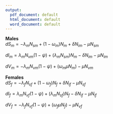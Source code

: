 ```yaml
---
output:
  pdf_document: default
  html_document: default
  word_document: default
---
```


**Males**  
$dS_m = -\lambda_m N_{sm}+(1-\omega_m) N_m +\delta N_{im} - \mu N_{sm}$
  
$dI_m = \lambda_m N_{vm} (1-\psi)+(\lambda_m N_{sm}) N_m -\delta N_{im} - \mu N_{im}$
  
$dV_m = -\lambda_m N_{vm} (1-\psi)+(\omega_m \mu N_{m}) - \mu N_{vm}$
  
**Females**  
$dS_f = -\lambda_f N_{sf}+(1-\omega_f) N_f +\delta N_{if} - \mu N_{sf}$
  
$dI_f = \lambda_m N_{vf} (1-\psi)+(\lambda_m N_{sf}) N_f -\delta N_{if} - \mu N_{if}$
  
$dV_f = -\lambda_f N_{vf} (1-\psi)+(\omega_f \mu N_{f}) - \mu N_{vf}$